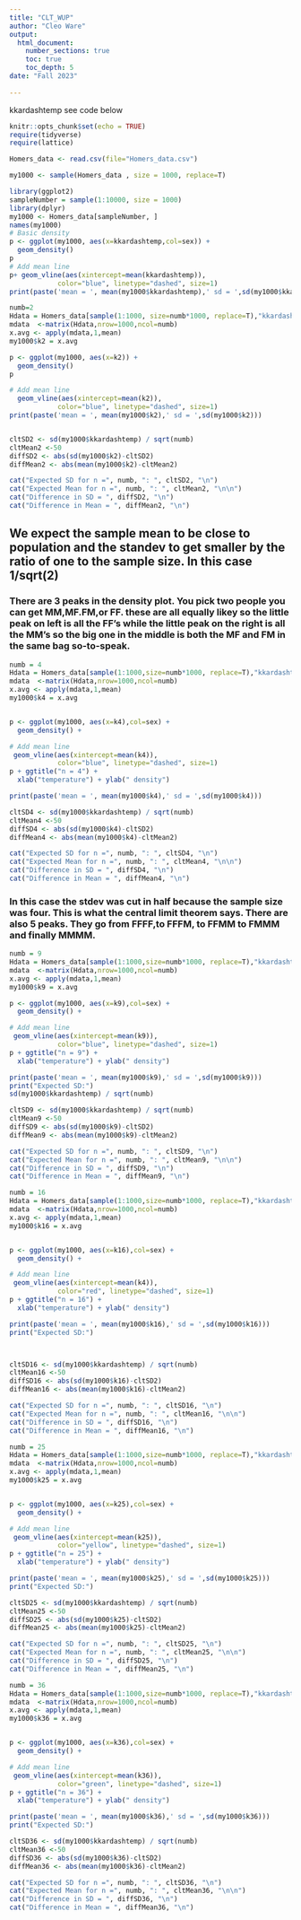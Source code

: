 ```yaml
---
title: "CLT_WUP"
author: "Cleo Ware"
output: 
  html_document:
    number_sections: true
    toc: true
    toc_depth: 5
date: "Fall 2023"    
    
---
```


kkardashtemp  see code below

```r
knitr::opts_chunk$set(echo = TRUE)
require(tidyverse)
require(lattice)
```

```r
Homers_data <- read.csv(file="Homers_data.csv")

my1000 <- sample(Homers_data , size = 1000, replace=T)

```

```r

library(ggplot2)
sampleNumber = sample(1:10000, size = 1000)
library(dplyr)
my1000 <- Homers_data[sampleNumber, ]
names(my1000)
# Basic density
p <- ggplot(my1000, aes(x=kkardashtemp,col=sex)) + 
  geom_density()
p
# Add mean line
p+ geom_vline(aes(xintercept=mean(kkardashtemp)),
            color="blue", linetype="dashed", size=1)
print(paste('mean = ', mean(my1000$kkardashtemp),' sd = ',sd(my1000$kkardashtemp)))
```

```r
numb=2
Hdata = Homers_data[sample(1:1000, size=numb*1000, replace=T),"kkardashtemp"]
mdata  <-matrix(Hdata,nrow=1000,ncol=numb)
x.avg <- apply(mdata,1,mean)
my1000$k2 = x.avg

p <- ggplot(my1000, aes(x=k2)) + 
  geom_density() 
p

# Add mean line
  geom_vline(aes(xintercept=mean(k2)),
            color="blue", linetype="dashed", size=1)
print(paste('mean = ', mean(my1000$k2),' sd = ',sd(my1000$k2)))


cltSD2 <- sd(my1000$kkardashtemp) / sqrt(numb)
cltMean2 <-50
diffSD2 <- abs(sd(my1000$k2)-cltSD2)
diffMean2 <- abs(mean(my1000$k2)-cltMean2)

cat("Expected SD for n =", numb, ": ", cltSD2, "\n")
cat("Expected Mean for n =", numb, ": ", cltMean2, "\n\n")
cat("Difference in SD = ", diffSD2, "\n")
cat("Difference in Mean = ", diffMean2, "\n")

```
## We expect the sample mean to be close to population and the standev to get smaller by the ratio of one to the sample size. In this case 1/sqrt(2)

### There are 3 peaks in the density plot. You pick two people you can get MM,MF.FM,or FF. these are all equally likey so the little peak on left is all the FF's while the little peak on the right is all the MM's so the big one in the middle is both the MF and FM in the same bag so-to-speak.  

```r
numb = 4
Hdata = Homers_data[sample(1:1000,size=numb*1000, replace=T),"kkardashtemp"]
mdata  <-matrix(Hdata,nrow=1000,ncol=numb)
x.avg <- apply(mdata,1,mean)
my1000$k4 = x.avg


p <- ggplot(my1000, aes(x=k4),col=sex) + 
  geom_density() +

# Add mean line
 geom_vline(aes(xintercept=mean(k4)),
            color="blue", linetype="dashed", size=1)
p + ggtitle("n = 4") +
  xlab("temperature") + ylab(" density")

print(paste('mean = ', mean(my1000$k4),' sd = ',sd(my1000$k4)))

cltSD4 <- sd(my1000$kkardashtemp) / sqrt(numb)
cltMean4 <-50
diffSD4 <- abs(sd(my1000$k4)-cltSD2)
diffMean4 <- abs(mean(my1000$k4)-cltMean2)

cat("Expected SD for n =", numb, ": ", cltSD4, "\n")
cat("Expected Mean for n =", numb, ": ", cltMean4, "\n\n")
cat("Difference in SD = ", diffSD4, "\n")
cat("Difference in Mean = ", diffMean4, "\n")

```
### In this case the stdev was cut in half because the sample size was four. This is what the central limit theorem says. There are also 5 peaks. They go from FFFF,to FFFM, to FFMM to FMMM and finally MMMM.

```r
numb = 9
Hdata = Homers_data[sample(1:1000,size=numb*1000, replace=T),"kkardashtemp"]
mdata  <-matrix(Hdata,nrow=1000,ncol=numb)
x.avg <- apply(mdata,1,mean)
my1000$k9 = x.avg

p <- ggplot(my1000, aes(x=k9),col=sex) + 
  geom_density() +

# Add mean line
 geom_vline(aes(xintercept=mean(k9)),
            color="blue", linetype="dashed", size=1)
p + ggtitle("n = 9") +
  xlab("temperature") + ylab(" density")

print(paste('mean = ', mean(my1000$k9),' sd = ',sd(my1000$k9)))
print("Expected SD:")
sd(my1000$kkardashtemp) / sqrt(numb)

cltSD9 <- sd(my1000$kkardashtemp) / sqrt(numb)
cltMean9 <-50
diffSD9 <- abs(sd(my1000$k9)-cltSD2)
diffMean9 <- abs(mean(my1000$k9)-cltMean2)

cat("Expected SD for n =", numb, ": ", cltSD9, "\n")
cat("Expected Mean for n =", numb, ": ", cltMean9, "\n\n")
cat("Difference in SD = ", diffSD9, "\n")
cat("Difference in Mean = ", diffMean9, "\n")

```

```r
numb = 16
Hdata = Homers_data[sample(1:1000,size=numb*1000, replace=T),"kkardashtemp"]
mdata  <-matrix(Hdata,nrow=1000,ncol=numb)
x.avg <- apply(mdata,1,mean)
my1000$k16 = x.avg


p <- ggplot(my1000, aes(x=k16),col=sex) + 
  geom_density() +

# Add mean line
 geom_vline(aes(xintercept=mean(k4)),
            color="red", linetype="dashed", size=1)
p + ggtitle("n = 16") +
  xlab("temperature") + ylab(" density")

print(paste('mean = ', mean(my1000$k16),' sd = ',sd(my1000$k16)))
print("Expected SD:")



cltSD16 <- sd(my1000$kkardashtemp) / sqrt(numb)
cltMean16 <-50
diffSD16 <- abs(sd(my1000$k16)-cltSD2)
diffMean16 <- abs(mean(my1000$k16)-cltMean2)

cat("Expected SD for n =", numb, ": ", cltSD16, "\n")
cat("Expected Mean for n =", numb, ": ", cltMean16, "\n\n")
cat("Difference in SD = ", diffSD16, "\n")
cat("Difference in Mean = ", diffMean16, "\n")

```


```r
numb = 25
Hdata = Homers_data[sample(1:1000,size=numb*1000, replace=T),"kkardashtemp"]
mdata  <-matrix(Hdata,nrow=1000,ncol=numb)
x.avg <- apply(mdata,1,mean)
my1000$k25 = x.avg


p <- ggplot(my1000, aes(x=k25),col=sex) + 
  geom_density() +

# Add mean line
 geom_vline(aes(xintercept=mean(k25)),
            color="yellow", linetype="dashed", size=1)
p + ggtitle("n = 25") +
  xlab("temperature") + ylab(" density")

print(paste('mean = ', mean(my1000$k25),' sd = ',sd(my1000$k25)))
print("Expected SD:")

cltSD25 <- sd(my1000$kkardashtemp) / sqrt(numb)
cltMean25 <-50
diffSD25 <- abs(sd(my1000$k25)-cltSD2)
diffMean25 <- abs(mean(my1000$k25)-cltMean2)

cat("Expected SD for n =", numb, ": ", cltSD25, "\n")
cat("Expected Mean for n =", numb, ": ", cltMean25, "\n\n")
cat("Difference in SD = ", diffSD25, "\n")
cat("Difference in Mean = ", diffMean25, "\n")

```

```r
numb = 36
Hdata = Homers_data[sample(1:1000,size=numb*1000, replace=T),"kkardashtemp"]
mdata  <-matrix(Hdata,nrow=1000,ncol=numb)
x.avg <- apply(mdata,1,mean)
my1000$k36 = x.avg


p <- ggplot(my1000, aes(x=k36),col=sex) + 
  geom_density() +

# Add mean line
 geom_vline(aes(xintercept=mean(k36)),
            color="green", linetype="dashed", size=1)
p + ggtitle("n = 36") +
  xlab("temperature") + ylab(" density")

print(paste('mean = ', mean(my1000$k36),' sd = ',sd(my1000$k36)))
print("Expected SD:")

cltSD36 <- sd(my1000$kkardashtemp) / sqrt(numb)
cltMean36 <-50
diffSD36 <- abs(sd(my1000$k36)-cltSD2)
diffMean36 <- abs(mean(my1000$k36)-cltMean2)

cat("Expected SD for n =", numb, ": ", cltSD36, "\n")
cat("Expected Mean for n =", numb, ": ", cltMean36, "\n\n")
cat("Difference in SD = ", diffSD36, "\n")
cat("Difference in Mean = ", diffMean36, "\n")

```

